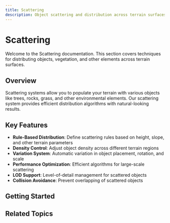 ```yaml
---
title: Scattering
description: Object scattering and distribution across terrain surfaces
---
```


# Scattering

Welcome to the Scattering documentation. This section covers techniques for distributing objects, vegetation, and other elements across terrain surfaces.

## Overview

Scattering systems allow you to populate your terrain with various objects like trees, rocks, grass, and other environmental elements. Our scattering system provides efficient distribution algorithms with natural-looking results.

## Key Features

- **Rule-Based Distribution**: Define scattering rules based on height, slope, and other terrain parameters
- **Density Control**: Adjust object density across different terrain regions
- **Variation System**: Automatic variation in object placement, rotation, and scale
- **Performance Optimization**: Efficient algorithms for large-scale scattering
- **LOD Support**: Level-of-detail management for scattered objects
- **Collision Avoidance**: Prevent overlapping of scattered objects

## Getting Started

<Cards>
  <Card title="Basic Scattering Setup" href="/docs/scattering/basic-setup" />
  <Card title="Scattering Rules" href="/docs/scattering/rules" />
  <Card title="Object Variation" href="/docs/scattering/variation" />
  <Card title="Performance Tips" href="/docs/scattering/performance" />
</Cards>

## Related Topics

<Cards>
  <Card title="Textures" href="/docs/textures" />
  <Card title="Procedural Generation" href="/docs/procedural-generation" />
  <Card title="Quadtree" href="/docs/quadtree" />
</Cards>
